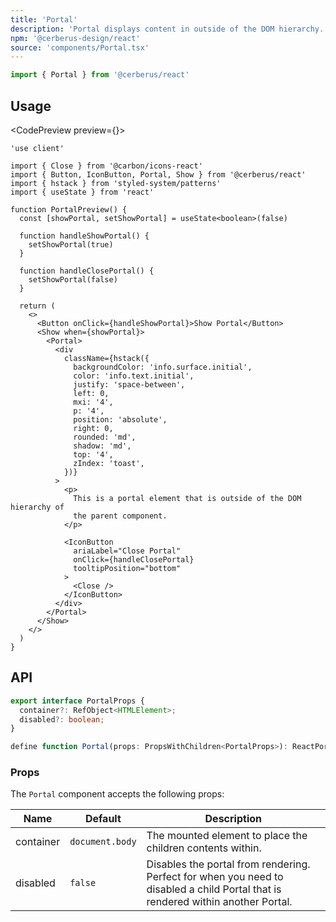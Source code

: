 ```yaml
---
title: 'Portal'
description: 'Portal displays content in outside of the DOM hierarchy.'
npm: '@cerberus-design/react'
source: 'components/Portal.tsx'
---
```



```ts
import { Portal } from '@cerberus/react'
```

## Usage

<CodePreview preview={<PortalPreview />}>
```tsx title="nav.tsx" {23}
'use client'

import { Close } from '@carbon/icons-react'
import { Button, IconButton, Portal, Show } from '@cerberus/react'
import { hstack } from 'styled-system/patterns'
import { useState } from 'react'

function PortalPreview() {
  const [showPortal, setShowPortal] = useState<boolean>(false)

  function handleShowPortal() {
    setShowPortal(true)
  }

  function handleClosePortal() {
    setShowPortal(false)
  }

  return (
    <>
      <Button onClick={handleShowPortal}>Show Portal</Button>
      <Show when={showPortal}>
        <Portal>
          <div
            className={hstack({
              backgroundColor: 'info.surface.initial',
              color: 'info.text.initial',
              justify: 'space-between',
              left: 0,
              mxi: '4',
              p: '4',
              position: 'absolute',
              right: 0,
              rounded: 'md',
              shadow: 'md',
              top: '4',
              zIndex: 'toast',
            })}
          >
            <p>
              This is a portal element that is outside of the DOM hierarchy of
              the parent component.
            </p>

            <IconButton
              ariaLabel="Close Portal"
              onClick={handleClosePortal}
              tooltipPosition="bottom"
            >
              <Close />
            </IconButton>
          </div>
        </Portal>
      </Show>
    </>
  )
}
```
</CodePreview>

## API

```ts showLineNumbers=false
export interface PortalProps {
  container?: RefObject<HTMLElement>;
  disabled?: boolean;
}

define function Portal(props: PropsWithChildren<PortalProps>): ReactPortal | null
```

### Props

The `Portal` component accepts the following props:

| Name     | Default | Description                                                   |
| -------- | ------- | ------------------------------------------------------------- |
| container     | `document.body`   | The mounted element to place the children contents within. |
| disabled | `false` | Disables the portal from rendering. Perfect for when you need to disabled a child Portal that is rendered within another Portal. |
